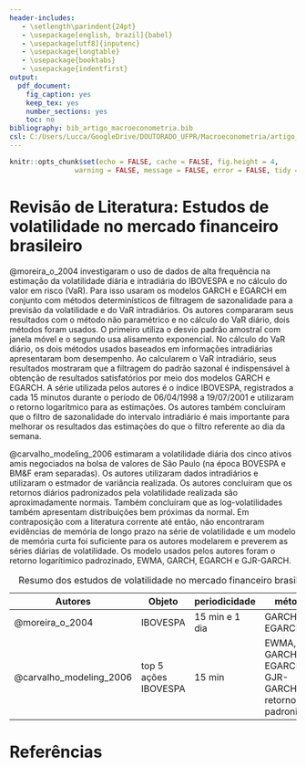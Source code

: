 ```yaml
---
header-includes:
   - \setlength\parindent{24pt}
   - \usepackage[english, brazil]{babel}
   - \usepackage[utf8]{inputenc}
   - \usepackage{longtable}
   - \usepackage{booktabs}
   - \usepackage{indentfirst}
output: 
  pdf_document: 
    fig_caption: yes
    keep_tex: yes
    number_sections: yes
    toc: no
bibliography: bib_artigo_macroeconometria.bib
csl: C:/Users/Lucca/GoogleDrive/DOUTORADO_UFPR/Macroeconometria/artigo_macroeconometria/artigo_lucca_joao/abnt-ufpr.csl
---
```


```r
knitr::opts_chunk$set(echo = FALSE, cache = FALSE, fig.height = 4,
                warning = FALSE, message = FALSE, error = FALSE, tidy = TRUE, tidy.opts = list(width.cutoff = 70))
```

# Revisão de Literatura: Estudos de volatilidade no mercado financeiro brasileiro


@moreira_o_2004 investigaram o uso de dados de alta frequência na estimação da volatilidade diária e intradiária do IBOVESPA e no cálculo do valor em risco (VaR). Para isso usaram os modelos GARCH e EGARCH em conjunto com métodos determinísticos de filtragem de sazonalidade para a previsão da volatilidade e do VaR intradiários. Os autores compararam seus resultados com o método não paramétrico e no cálculo do VaR diário, dois métodos foram usados. O primeiro utiliza o desvio padrão amostral com janela móvel e o segundo usa alisamento exponencial. No cálculo do VaR diário, os dois métodos usados baseados em informações intradiárias apresentaram bom desempenho. Ao calcularem o VaR intradiário, seus resultados mostraram que a filtragem do padrão sazonal é indispensável à obtenção de resultados satisfatórios por meio dos modelos GARCH e EGARCH. A série utilizada pelos autores é o índice IBOVESPA, registrados a cada 15 minutos durante o período de 06/04/1998 a 19/07/2001 e utilizaram o retorno logarítmico para as estimações. Os autores também concluíram que o filtro de sazonalidade do intervalo intradiário é mais importante para melhorar os resultados das estimações do que o filtro referente ao dia da semana.

@carvalho_modeling_2006 estimaram a volatilidade diária dos cinco ativos amis negociados na bolsa de valores de São Paulo (na época BOVESPA e BM&F eram separadas). Os autores utilizaram dados intradiários e utilizaram o estmador de variância realizada. Os autores concluíram que  os retornos diários padronizados pela volatilidade realizada são aproximadamente normais. Também concluíram que as log-volatilidades também apresentam distribuições bem próximas da normal. Em contraposição com a literatura corrente até então, não encontraram evidências de memória de longo prazo na série de volatilidade e um modelo de memória curta foi suficiente para os autores modelarem e preverem  as séries diárias de volatilidade. Os modelo usados pelos autores foram o retorno logarítimico padrozinado, EWMA, GARCH, EGARCH e GJR-GARCH.

Autores         |Objeto           |periodicidade    | método
-------------   | -------------   |-----------      |------------------
@moreira_o_2004 | IBOVESPA        |  15 min e 1 dia |GARCH, EGARCH
@carvalho_modeling_2006| top 5 ações IBOVESPA|15 min|EWMA, GARCH, EGARCH, GJR-GARCH, log retorno padronizado

Table: Resumo dos estudos de volatilidade no mercado financeiro brasileiro










\pagebreak

# Referências {-}
\setlength{\parindent}{0in}
